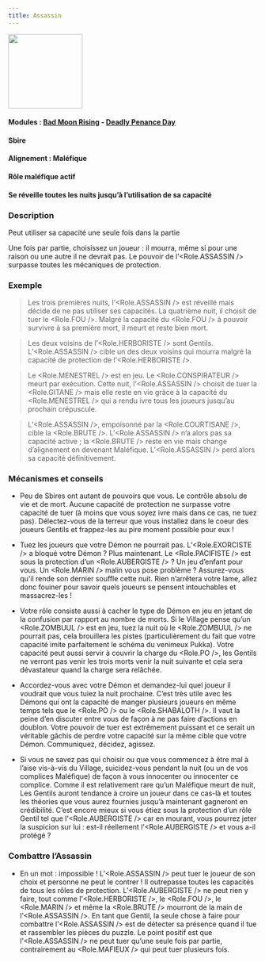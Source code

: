 ```yaml
---
title: Assassin
---
```



<img src='/img/blood-on-the-clocktower/roles/assassin.png' height='150' />

#### Modules : [Bad Moon Rising](../modules/bad-moon-rising) - [Deadly Penance Day](../modules/deadly-penance-day)
#### Sbire
#### Alignement : Maléfique
#### Rôle maléfique actif
#### Se réveille toutes les nuits jusqu’à l’utilisation de sa capacité


### Description
Peut utiliser sa capacité une seule fois dans la partie

Une fois par partie, choisissez un joueur : il mourra, même si pour une raison ou une autre il ne devrait pas. 
Le pouvoir de l’<Role.ASSASSIN /> surpasse toutes les mécaniques de protection.


### Exemple 


> Les trois premières nuits, l’<Role.ASSASSIN /> est réveillé mais décide de ne pas utiliser ses capacités. La quatrième nuit, il choisit de tuer le <Role.FOU />. Malgré la capacité du <Role.FOU /> à pouvoir survivre à sa première mort, il meurt et reste bien mort.

> Les deux voisins de l’<Role.HERBORISTE /> sont Gentils. L’<Role.ASSASSIN /> cible un des deux voisins qui mourra malgré la capacité de protection de l’<Role.HERBORISTE />.

> Le <Role.MENESTREL /> est en jeu. Le <Role.CONSPIRATEUR /> meurt par exécution. Cette nuit, l’<Role.ASSASSIN /> choisit de tuer la <Role.GITANE /> mais elle reste en vie grâce à la capacité du <Role.MENESTREL /> qui a rendu ivre tous les joueurs jusqu’au prochain crépuscule.  

> L’<Role.ASSASSIN />, empoisonné par la <Role.COURTISANE />, cible la <Role.BRUTE />. L’<Role.ASSASSIN /> n’a alors pas sa capacité active ; la <Role.BRUTE /> reste en vie mais change d’alignement en devenant Maléfique. L’<Role.ASSASSIN /> perd alors sa capacité définitivement.


### Mécanismes et conseils

- Peu de Sbires ont autant de pouvoirs que vous. Le contrôle absolu de vie et de mort. Aucune capacité de protection ne surpasse votre capacité de tuer (à moins que vous soyez ivre mais dans ce cas, ne tuez pas).
Délectez-vous de la terreur que vous installez dans le coeur des joueurs Gentils et frappez-les au pire moment possible pour eux !

- Tuez les joueurs que votre Démon ne pourrait pas. L’<Role.EXORCISTE /> a bloqué votre Démon ? Plus maintenant. Le <Role.PACIFISTE /> est sous la protection d’un <Role.AUBERGISTE /> ? Un jeu d’enfant pour vous. Un <Role.MARIN /> malin vous pose problème ? Assurez-vous qu’il rende son dernier souffle cette nuit. Rien n’arrêtera votre lame, allez donc fouiner pour savoir quels joueurs se pensent intouchables et massacrez-les !  
 
- Votre rôle consiste aussi à cacher le type de Démon en jeu en jetant de la confusion par rapport au nombre de morts. Si le Village pense qu’un <Role.ZOMBUUL /> est en jeu, tuez la nuit où le <Role.ZOMBUUL /> ne pourrait pas, cela brouillera les pistes (particulièrement du fait que votre capacité imite parfaitement le schéma du venimeux Pukka). Votre capacité peut aussi servir à couvrir la charge du <Role.PO />, les Gentils ne verront pas venir les trois morts venir la nuit suivante et cela sera dévastateur quand la charge sera relâchée.

- Accordez-vous avec votre Démon et demandez-lui quel joueur il voudrait que vous tuiez la nuit prochaine. C’est très utile avec les Démons qui ont la capacité de manger plusieurs joueurs en même temps tels que le <Role.PO /> ou le <Role.SHABALOTH />. Il vaut la peine d’en discuter entre vous de façon à ne pas faire d’actions en doublon. Votre pouvoir de tuer est extrêmement puissant et ce serait un véritable gâchis de perdre votre capacité sur la même cible que votre Démon. Communiquez, décidez, agissez.

- Si vous ne savez pas qui choisir ou que vous commencez à être mal à l’aise vis-à-vis du Village, suicidez-vous pendant la nuit (ou un de vos complices Maléfique) de façon à vous innocenter ou innocenter ce complice.
Comme il est relativement rare qu’un Maléfique meurt de nuit, Les Gentils auront tendance à croire un joueur dans ce cas-là et toutes les théories que vous aurez fournies jusqu’à maintenant gagneront en crédibilité. C’est encore mieux si vous étiez sous la protection d’un rôle Gentil tel que l’<Role.AUBERGISTE /> car en mourant, vous pourrez jeter la suspicion sur lui : est-il réellement l’<Role.AUBERGISTE /> et vous a-il protégé ?

               
### Combattre l’Assassin

- En un mot : impossible ! L’<Role.ASSASSIN /> peut tuer le joueur de son choix et personne ne peut le contrer ! Il outrepasse toutes les capacités de tous les rôles de protection. L’<Role.AUBERGISTE /> ne peut rien y faire, tout comme l’<Role.HERBORISTE />, le <Role.FOU />, le <Role.MARIN /> et même la <Role.BRUTE /> mourront de la main de l’<Role.ASSASSIN />. En tant que Gentil, la seule chose à faire pour combattre l’<Role.ASSASSIN /> est de détecter sa présence quand il tue et rassembler les pièces du puzzle. Le point positif est que l’<Role.ASSASSIN /> ne peut tuer qu’une seule fois par partie, contrairement au <Role.MAFIEUX /> qui peut tuer plusieurs fois.  
